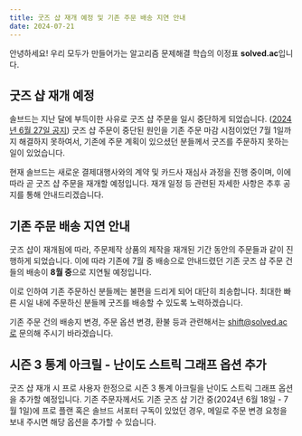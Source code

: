 ```yaml
---
title: 굿즈 샵 재개 예정 및 기존 주문 배송 지연 안내 
date: 2024-07-21
---
```


안녕하세요! 우리 모두가 만들어가는 알고리즘 문제해결 학습의 이정표 **solved.ac**입니다.

## 굿즈 샵 재개 예정

솔브드는 지난 달에 부득이한 사유로 굿즈 샵 주문을 일시 중단하게 되었습니다. ([2024년 6월 27일 공지](./240627))
굿즈 샵 주문이 중단된 원인을 기존 주문 마감 시점이었던 7월 1일까지 해결하지 못하여서, 기존에 주문 계획이 있으셨던 분들께서 굿즈를 주문하지 못하는 일이 있었습니다.

현재 솔브드는 새로운 결제대행사와의 계약 및 카드사 재심사 과정을 진행 중이며, 이에 따라 곧 굿즈 샵 주문을 재개할 예정입니다. 재개 일정 등 관련된 자세한 사항은 추후 공지를 통해 안내드리겠습니다.

## 기존 주문 배송 지연 안내

굿즈 샵이 재개됨에 따라, 주문제작 상품의 제작을 재개된 기간 동안의 주문들과 같이 진행하게 되었습니다. 이에 따라 기존에 7월 중 배송으로 안내드렸던 기존 굿즈 샵 주문 건들의 배송이 **8월 중**으로 지연될 예정입니다.

이로 인하여 기존 주문하신 분들께는 불편을 드리게 되어 대단히 죄송합니다. 최대한 빠른 시일 내에 주문하신 분들께 굿즈를 배송할 수 있도록 노력하겠습니다.

기존 주문 건의 배송지 변경, 주문 옵션 변경, 환불 등과 관련해서는 shift@solved.ac로 문의해 주시기 바라겠습니다.

## 시즌 3 통계 아크릴 - 난이도 스트릭 그래프 옵션 추가

굿즈 샵 재개 시 프로 사용자 한정으로 시즌 3 통계 아크릴을 난이도 스트릭 그래프 옵션을 추가할 예정입니다. 기존 주문자께서도 기존 굿즈 샵 기간 중(2024년 6월 18일 - 7월 1일)에 프로 플랜 혹은 솔브드 서포터 구독이 있었던 경우, 메일로 주문 변경 요청을 보내 주시면 해당 옵션을 추가할 수 있습니다.

